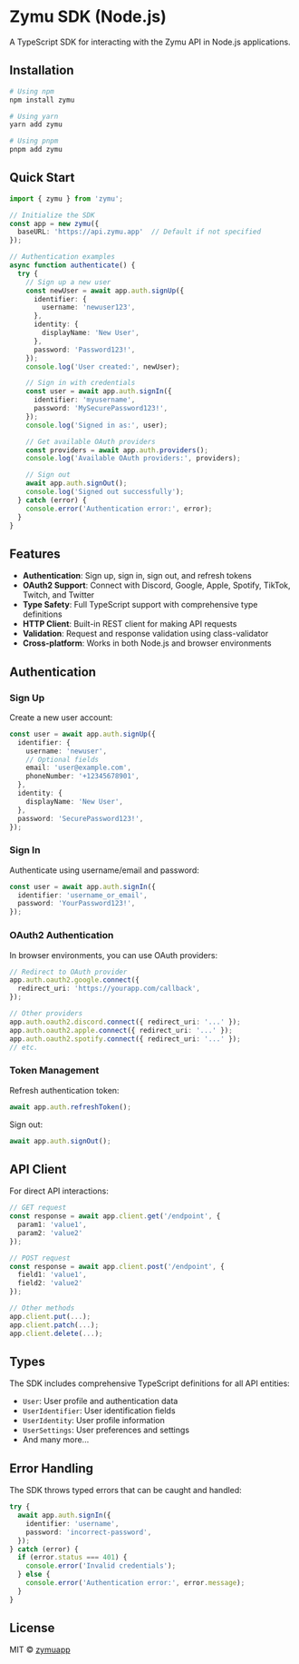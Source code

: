 # Zymu SDK (Node.js)

A TypeScript SDK for interacting with the Zymu API in Node.js applications.

## Installation

```bash
# Using npm
npm install zymu

# Using yarn
yarn add zymu

# Using pnpm
pnpm add zymu
```

## Quick Start

```typescript
import { zymu } from 'zymu';

// Initialize the SDK
const app = new zymu({
  baseURL: 'https://api.zymu.app'  // Default if not specified
});

// Authentication examples
async function authenticate() {
  try {
    // Sign up a new user
    const newUser = await app.auth.signUp({
      identifier: {
        username: 'newuser123',
      },
      identity: {
        displayName: 'New User',
      },
      password: 'Password123!',
    });
    console.log('User created:', newUser);

    // Sign in with credentials
    const user = await app.auth.signIn({
      identifier: 'myusername',
      password: 'MySecurePassword123!',
    });
    console.log('Signed in as:', user);

    // Get available OAuth providers
    const providers = await app.auth.providers();
    console.log('Available OAuth providers:', providers);

    // Sign out
    await app.auth.signOut();
    console.log('Signed out successfully');
  } catch (error) {
    console.error('Authentication error:', error);
  }
}
```

## Features

- **Authentication**: Sign up, sign in, sign out, and refresh tokens
- **OAuth2 Support**: Connect with Discord, Google, Apple, Spotify, TikTok, Twitch, and Twitter
- **Type Safety**: Full TypeScript support with comprehensive type definitions
- **HTTP Client**: Built-in REST client for making API requests
- **Validation**: Request and response validation using class-validator
- **Cross-platform**: Works in both Node.js and browser environments

## Authentication

### Sign Up

Create a new user account:

```typescript
const user = await app.auth.signUp({
  identifier: {
    username: 'newuser',
    // Optional fields
    email: 'user@example.com',
    phoneNumber: '+12345678901',
  },
  identity: {
    displayName: 'New User',
  },
  password: 'SecurePassword123!',
});
```

### Sign In

Authenticate using username/email and password:

```typescript
const user = await app.auth.signIn({
  identifier: 'username_or_email',
  password: 'YourPassword123!',
});
```

### OAuth2 Authentication

In browser environments, you can use OAuth providers:

```typescript
// Redirect to OAuth provider
app.auth.oauth2.google.connect({
  redirect_uri: 'https://yourapp.com/callback',
});

// Other providers
app.auth.oauth2.discord.connect({ redirect_uri: '...' });
app.auth.oauth2.apple.connect({ redirect_uri: '...' });
app.auth.oauth2.spotify.connect({ redirect_uri: '...' });
// etc.
```

### Token Management

Refresh authentication token:

```typescript
await app.auth.refreshToken();
```

Sign out:

```typescript
await app.auth.signOut();
```

## API Client

For direct API interactions:

```typescript
// GET request
const response = await app.client.get('/endpoint', {
  param1: 'value1',
  param2: 'value2'
});

// POST request
const response = await app.client.post('/endpoint', {
  field1: 'value1',
  field2: 'value2'
});

// Other methods
app.client.put(...);
app.client.patch(...);
app.client.delete(...);
```

## Types

The SDK includes comprehensive TypeScript definitions for all API entities:

- `User`: User profile and authentication data
- `UserIdentifier`: User identification fields
- `UserIdentity`: User profile information
- `UserSettings`: User preferences and settings
- And many more...

## Error Handling

The SDK throws typed errors that can be caught and handled:

```typescript
try {
  await app.auth.signIn({
    identifier: 'username',
    password: 'incorrect-password',
  });
} catch (error) {
  if (error.status === 401) {
    console.error('Invalid credentials');
  } else {
    console.error('Authentication error:', error.message);
  }
}
```

## License

MIT © [zymuapp](https://github.com/zymuapp)
